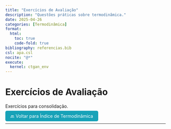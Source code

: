 ```yaml
---
title: "Exercícios de Avaliação"
description: "Questões práticas sobre termodinâmica."
date: 2025-04-26
categories: [Termodinâmica]
format:
  html:
    toc: true
    code-fold: true
bibliography: referencias.bib
csl: apa.csl
nocite: "@*"
execute:
  kernel: ctgan_env
---
```


# Exercícios de Avaliação

Exercícios para consolidação.

<p><a href="index.html" style="padding: 8px 16px; background-color: #17a2b8; color: white; border-radius: 5px; text-decoration: none;">🔙 Voltar para Índice de Termodinâmica</a></p>

---
